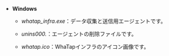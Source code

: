 - **Windows**

  - *whatap_infra.exe*：データ収集と送信用エージェントです。

  - *unins000.*：エージェントの削除ファイルです。 

  - *whatap.ico*：WhaTapインフラのアイコン画像です。  
